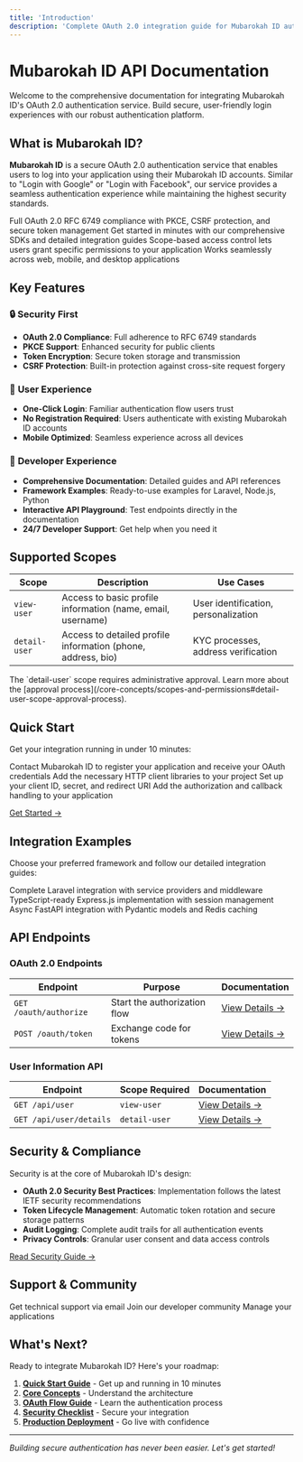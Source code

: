 ```yaml
---
title: 'Introduction'
description: 'Complete OAuth 2.0 integration guide for Mubarokah ID authentication service. Secure, scalable, and developer-friendly authentication solution for modern applications.'
---
```


# Mubarokah ID API Documentation

Welcome to the comprehensive documentation for integrating Mubarokah ID's OAuth 2.0 authentication service. Build secure, user-friendly login experiences with our robust authentication platform.

## What is Mubarokah ID?

**Mubarokah ID** is a secure OAuth 2.0 authentication service that enables users to log into your application using their Mubarokah ID accounts. Similar to "Login with Google" or "Login with Facebook", our service provides a seamless authentication experience while maintaining the highest security standards.

<CardGroup cols={2}>
  <Card
    title="🔐 Enterprise Security"
    icon="shield-check"
  >
    Full OAuth 2.0 RFC 6749 compliance with PKCE, CSRF protection, and secure token management
  </Card>
  <Card
    title="🚀 Quick Integration"
    icon="rocket"
  >
    Get started in minutes with our comprehensive SDKs and detailed integration guides
  </Card>
  <Card
    title="🎯 Granular Permissions"
    icon="settings"
  >
    Scope-based access control lets users grant specific permissions to your application
  </Card>
  <Card
    title="📱 Universal Support"
    icon="globe"
  >
    Works seamlessly across web, mobile, and desktop applications
  </Card>
</CardGroup>

## Key Features

### 🔒 **Security First**
- **OAuth 2.0 Compliance**: Full adherence to RFC 6749 standards
- **PKCE Support**: Enhanced security for public clients
- **Token Encryption**: Secure token storage and transmission
- **CSRF Protection**: Built-in protection against cross-site request forgery

### 👤 **User Experience**
- **One-Click Login**: Familiar authentication flow users trust
- **No Registration Required**: Users authenticate with existing Mubarokah ID accounts
- **Mobile Optimized**: Seamless experience across all devices

### 🔧 **Developer Experience**
- **Comprehensive Documentation**: Detailed guides and API references
- **Framework Examples**: Ready-to-use examples for Laravel, Node.js, Python
- **Interactive API Playground**: Test endpoints directly in the documentation
- **24/7 Developer Support**: Get help when you need it

## Supported Scopes

| Scope | Description | Use Cases |
|-------|-------------|-----------|
| `view-user` | Access to basic profile information (name, email, username) | User identification, personalization |
| `detail-user` | Access to detailed profile information (phone, address, bio) | KYC processes, address verification |

<Callout type="info">
The `detail-user` scope requires administrative approval. Learn more about the [approval process](/core-concepts/scopes-and-permissions#detail-user-scope-approval-process).
</Callout>

## Quick Start

Get your integration running in under 10 minutes:

<Steps>
  <Step title="Register Your Application">
    Contact Mubarokah ID to register your application and receive your OAuth credentials
  </Step>
  <Step title="Install Dependencies">
    Add the necessary HTTP client libraries to your project
  </Step>
  <Step title="Configure Environment">
    Set up your client ID, secret, and redirect URI
  </Step>
  <Step title="Implement OAuth Flow">
    Add the authorization and callback handling to your application
  </Step>
</Steps>

[Get Started →](/quickstart)

## Integration Examples

Choose your preferred framework and follow our detailed integration guides:

<CardGroup cols={3}>
  <Card
    title="Laravel (PHP)"
    icon="php"
    href="/guides/framework-integration/laravel"
  >
    Complete Laravel integration with service providers and middleware
  </Card>
  <Card
    title="Node.js + Express"
    icon="js"
    href="/guides/framework-integration/nodejs"
  >
    TypeScript-ready Express.js implementation with session management
  </Card>
  <Card
    title="Python + FastAPI"
    icon="python"
    href="/guides/framework-integration/python"
  >
    Async FastAPI integration with Pydantic models and Redis caching
  </Card>
</CardGroup>

## API Endpoints

### OAuth 2.0 Endpoints

| Endpoint | Purpose | Documentation |
|----------|---------|---------------|
| `GET /oauth/authorize` | Start the authorization flow | [View Details →](/api-reference/oauth/authorize) |
| `POST /oauth/token` | Exchange code for tokens | [View Details →](/api-reference/oauth/token) |

### User Information API

| Endpoint | Scope Required | Documentation |
|----------|----------------|---------------|
| `GET /api/user` | `view-user` | [View Details →](/api-reference/user/get-user-info) |
| `GET /api/user/details` | `detail-user` | [View Details →](/api-reference/user/get-user-details) |

## Security & Compliance

Security is at the core of Mubarokah ID's design:

- **OAuth 2.0 Security Best Practices**: Implementation follows the latest IETF security recommendations
- **Token Lifecycle Management**: Automatic token rotation and secure storage patterns
- **Audit Logging**: Complete audit trails for all authentication events
- **Privacy Controls**: Granular user consent and data access controls

[Read Security Guide →](/security/oauth-checklist)

## Support & Community

<CardGroup cols={3}>
  <Card
    title="📧 Email Support"
    href="mailto:hey@mubarokah.com"
  >
    Get technical support via email
  </Card>
  <Card
    title="💬 WhatsApp Community"
    href="https://chat.whatsapp.com/HQtyJMqfqq41KlrHLCvcFZ"
  >
    Join our developer community
  </Card>
  <Card
    title="📱 Dashboard"
    href="https://mubarokah.id/dashboard"
  >
    Manage your applications
  </Card>
</CardGroup>

## What's Next?

Ready to integrate Mubarokah ID? Here's your roadmap:

1. **[Quick Start Guide](/quickstart)** - Get up and running in 10 minutes
2. **[Core Concepts](/core-concepts/what-is-mubarokah-id)** - Understand the architecture
3. **[OAuth Flow Guide](/guides/oauth-flow)** - Learn the authentication process
4. **[Security Checklist](/security/oauth-checklist)** - Secure your integration
5. **[Production Deployment](/production/deployment)** - Go live with confidence

---

*Building secure authentication has never been easier. Let's get started!*
